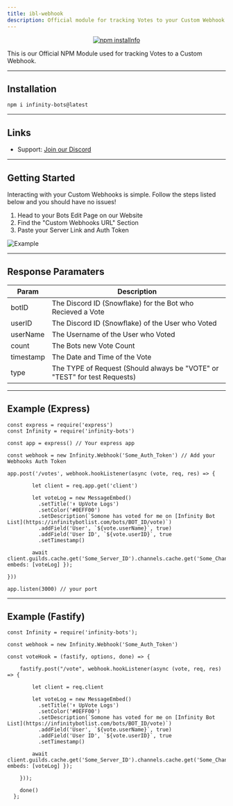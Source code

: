 ```yaml
---
title: ibl-webhook
description: Official module for tracking Votes to your Custom Webhook
---
```



<div align="center">
  <p>
    <a href="https://nodei.co/npm/infinity-bots/"><img src="https://nodei.co/npm/infinity-bots.png?downloads=true&stars=true" alt="npm installnfo" /></a>
  </p>
</div>

This is our Official NPM Module used for tracking Votes to a Custom Webhook.

--- 

## Installation
`npm i infinity-bots@latest`

---

## Links

- Support: [Join our Discord](https://botlist.site/discord)

---

## Getting Started
Interacting with your Custom Webhooks is simple.
Follow the steps listed below and you should have no issues!

1. Head to your Bots Edit Page on our Website
2. Find the "Custom Webhooks URL" Section
3. Paste your Server Link and Auth Token

![Example](https://media.discordapp.net/attachments/653733403841134600/912823693703512134/IMG_1383.png)

---

## Response Paramaters
| Param       | Description                                                                      |
| ----------- | -------------------------------------------------------------------------------- |
| botID       | The Discord ID (Snowflake) for the Bot who Recieved a Vote                       |
| userID      | The Discord ID (Snowflake) of the User who Voted                                 |
| userName    | The Username of the User who Voted                                               |
| count       | The Bots new Vote Count                                                          |
| timestamp   | The Date and Time of the Vote                                                    |
| type        | The TYPE of Request (Should always be "VOTE" or "TEST" for test Requests)        |

---

## Example (Express)
```js:title=Discord.js%(v13)
const express = require('express')
const Infinity = require('infinity-bots')

const app = express() // Your express app

const webhook = new Infinity.Webhook('Some_Auth_Token') // Add your Webhooks Auth Token

app.post('/votes', webhook.hookListener(async (vote, req, res) => {

        let client = req.app.get('client')

        let voteLog = new MessageEmbed()
          .setTitle('⬆️ UpVote Logs')
          .setColor('#0EFF00')
          .setDescription(`Somone has voted for me on [Infinity Bot List](https://infinitybotlist.com/bots/BOT_ID/vote)`)
          .addField('User', `${vote.userName}`, true)
          .addField('User ID', `${vote.userID}`, true
          .setTimestamp()
            
        await client.guilds.cache.get('Some_Server_ID').channels.cache.get('Some_Channel_ID').send({ embeds: [voteLog] }); 

}))

app.listen(3000) // your port

```

---

## Example (Fastify)
```js:title=Discord.js%(v13)
const Infinity = require('infinity-bots');

const webhook = new Infinity.Webhook('Some_Auth_Token')

const voteHook = (fastify, options, done) => {
    
    fastify.post("/vote", webhook.hookListener(async (vote, req, res) => {

        let client = req.client

        let voteLog = new MessageEmbed()
          .setTitle('⬆️ UpVote Logs')
          .setColor('#0EFF00')
          .setDescription(`Somone has voted for me on [Infinity Bot List](https://infinitybotlist.com/bots/BOT_ID/vote)`)
          .addField('User', `${vote.userName}`, true)
          .addField('User ID', `${vote.userID}`, true
          .setTimestamp()
            
        await client.guilds.cache.get('Some_Server_ID').channels.cache.get('Some_Channel_ID').send({ embeds: [voteLog] }); 
       
    }));

    done()
  };
```


